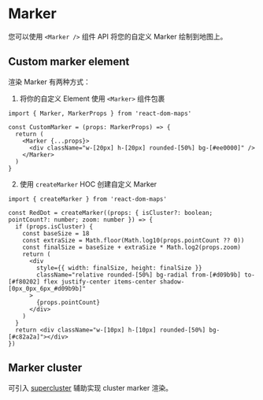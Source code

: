 
<Meta of={MarkerStories} />

# Marker

您可以使用 `<Marker />` 组件 API 将您的自定义 Marker 绘制到地图上。

<ArgTypes />

## Custom marker element

渲染 Marker 有两种方式：

1. 将你的自定义 Element 使用 `<Marker>` 组件包裹

```tsx
import { Marker, MarkerProps } from 'react-dom-maps'

const CustomMarker = (props: MarkerProps) => {
  return (
    <Marker {...props}>
      <div className="w-[20px] h-[20px] rounded-[50%] bg-[#ee0000]" />
    </Marker>
  )
}
```

2. 使用 `createMarker` HOC 创建自定义 Marker

```tsx
import { createMarker } from 'react-dom-maps'

const RedDot = createMarker((props: { isCluster?: boolean; pointCount?: number; zoom: number }) => {
  if (props.isCluster) {
    const baseSize = 18
    const extraSize = Math.floor(Math.log10(props.pointCount ?? 0))
    const finalSize = baseSize + extraSize * Math.log2(props.zoom)
    return (
      <div
        style={{ width: finalSize, height: finalSize }}
        className="relative rounded-[50%] bg-radial from-[#d09b9b] to-[#f80202] flex justify-center items-center shadow-[0px_0px_6px_#d09b9b]"
      >
        {props.pointCount}
      </div>
    )
  }
  return <div className="w-[10px] h-[10px] rounded-[50%] bg-[#c82a2a]"></div>
})
```

## Marker cluster

可引入 [supercluster](https://github.com/mapbox/supercluster) 辅助实现 cluster marker 渲染。

<Story of={MarkerStories.MarkerCluster} />

<Source of={MarkerStories.MarkerCluster} />
